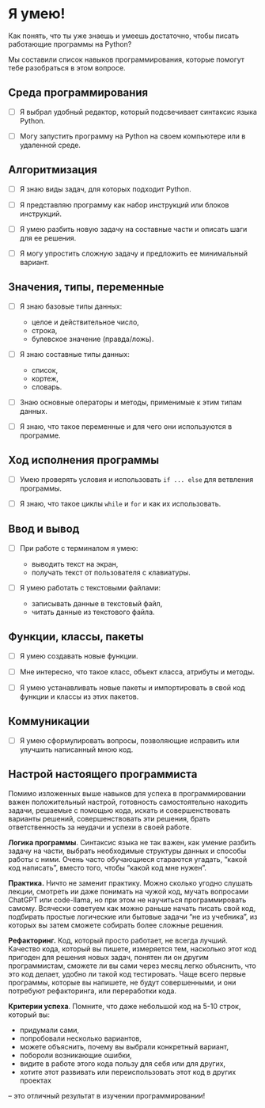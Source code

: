 # Я умею!

Как понять, что ты уже знаешь и умеешь достаточно, 
чтобы писать работающие программы на Python? 

Мы составили список навыков программирования, 
которые помогут тебе разобраться в этом вопросе.

## Среда программирования

- [ ] Я выбрал удобный редактор, который подсвечивает синтаксис языка Python.

- [ ] Могу запустить программу на Python на своем компьютере или в удаленной среде.

## Алгоритмизация

- [ ] Я знаю виды задач, для которых подходит Python.

- [ ] Я представляю программу как набор инструкций или блоков инструкций.

- [ ] Я умею разбить новую задачу на составные части и описать шаги для ее решения.
      
- [ ] Я могу упростить сложную задачу и предложить ее минимальный вариант. 

## Значения, типы, переменные

- [ ] Я знаю базовые типы данных:

   - целое и действительное число,
   - строка,
   - булевское значение (правда/ложь).


- [ ] Я знаю составные типы данных: 

   - список,
   - кортеж,
   - словарь.

- [ ] Знаю основные операторы и методы, применимые к этим типам данных.

- [ ] Я знаю, что такое переменные и для чего они используются в программе.

## Ход исполнения программы

- [ ] Умею проверять условия и использовать `if ... else` для ветвления программы.

- [ ] Я знаю, что такое циклы `while` и `for` и как их использовать. 

## Ввод и вывод

- [ ] При работе с терминалом я умею:

   - выводить текст на экран,
   - получать текст от пользователя с клавиатуры.

- [ ] Я умею работать с текстовыми файлами:

   - записывать данные в текстовый файл,
   - читать данные из текстового файла.

## Функции, классы, пакеты

- [ ] Я умею создавать новые функции.

- [ ] Мне интересно, что такое класс, объект класса, атрибуты и методы.

- [ ] Я умею устанавливать новые пакеты и импортировать в свой код функции и классы 
      из этих пакетов.

## Коммуникации

- [ ] Я умею сформулировать вопросы, позволяющие исправить или улучшить  написанный мною код.

## Настрой настоящего программиста

Помимо изложенных выше навыков для успеха в программировании
важен положительный настрой, готовность самостоятельно 
находить задачи, решаемые с помощью кода, искать и совершенствовать 
варианты решений, совершенствовать эти решения, брать ответственность 
за неудачи и успехи в своей работе. 

**Логика программы**. Синтаксис языка не так важен, как умение 
разбить задачу на части, выбрать необходимые структуры данных 
и способы работы с ними. Очень часто обучающиеся стараются угадать,
“какой код написать”, вместо того, чтобы “какой код мне нужен”.

**Практика.** Ничто не заменит практику.
Можно сколько угодно слушать лекции, смотреть ии даже понимать на чужой код,
мучать вопросами ChatGPT или code-llama, но при этом не научиться программировать самому. 
Всячески советуем как можно раньше начать писать свой код, подбирать простые 
логические или бытовые задачи "не из учебника", из которых вы затем сможете 
собирать более сложные решения.

**Рефакторинг.** Код, который просто работает, не всегда лучший. 
Качество кода, который вы пишете, измеряется тем, насколько этот код пригоден
для решения новых задач, понятен ли он другим программистам,
сможете ли вы сами через месяц легко объяснить, что это код делает, удобно ли 
такой код тестировать. Чаще всего первые программы, которые вы напишете,
не будут совершенными, и они потребуют рефакторинга, или переработки кода.

**Критерии успеха**. Помните, что даже небольшой код на 5-10 строк, который вы:

- придумали сами, 
- попробовали несколько вариантов,
- можете объяснить, почему вы выбрали конкретный вариант,
- побороли возникающие ошибки,
- видите в работе этого кода пользу для себя или для других, 
- хотите этот развивать или переиспользовать этот код в других проектах

\– это отличный результат в изучении программировании!
